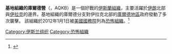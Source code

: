 {{Expand language|1=en|time=2020-08-21T19:29:45+00:00}}
{{Infobox militant organization
| name             = 基地組織的庫爾德營
| logo             = [[File:Flag_of_Jihad.svg|border]]
| caption          = 
| native_name      = 
| native_name_lang = 
| other_name       = 
| country          = {{flag|Kurdistan}}
| leader           = 
| foundation       = 
| dates            = 2007
| dissolved        = 
| merger           = 
| split            = 
| predecessor      = 
| merged           = 
| successor        = 
| motives          = 
| area             = 
| headquarters     = {{Flag|Kurdistan}}
| newspaper        = 
| ideology         = 
| position         = 
| crimes           = 
| attacks          = 
| status           = 
| size             = 
| revenue          = 
| financing        = 
| flag             = [[File:Flag_of_Jihad.svg|border]]
| website          = 
|designated_as_terror_group_by={{Flag|USA}}|opponents={{Flag|Kurdistan}}}}
'''基地組織的庫爾德營'''（{{Lang-en|Al-Qaeda Kurdish Battalions}}，AQKB）是一個好戰的[[伊斯蘭組織|伊斯蘭組織]]，主要活躍於[[伊朗|伊朗]]北部與[[伊拉克|伊拉克]]的邊界。基地組織的庫爾德分支對伊拉克北部的[[庫爾德地區|庫爾德地區]]政府發動了多次襲擊。 該組織於2012年1月1日被[[美國國務院|美國國務院]]列為[[恐怖組織|恐怖組織]]。<ref>{{cite web|title=Terrorist Designation of the al-Qaida Kurdish Battalions|url=https://2009-2017.state.gov/r/pa/prs/ps/2012/01/180166.htm|website=U.S. Department of State|accessdate=13 October 2015|archive-date=2020-10-19|archive-url=https://web.archive.org/web/20201019213504/https://2009-2017.state.gov/r/pa/prs/ps/2012/01/180166.htm|dead-url=no}}</ref>
{{mil-stub}}

[[Category:伊斯兰组织|Category:伊斯兰组织]]
[[Category:恐怖組織|Category:恐怖組織]]